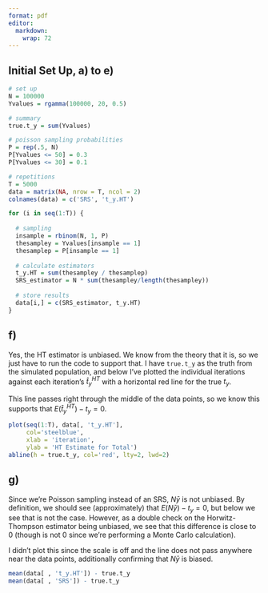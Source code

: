 ```yaml
---
format: pdf
editor: 
  markdown: 
    wrap: 72
---
```


## Initial Set Up, a) to e)


```r
# set up 
N = 100000
Yvalues = rgamma(100000, 20, 0.5)

# summary 
true.t_y = sum(Yvalues)

# poisson sampling probabilities 
P = rep(.5, N)
P[Yvalues <= 50] = 0.3
P[Yvalues <= 30] = 0.1

# repetitions 
T = 5000
data = matrix(NA, nrow = T, ncol = 2)
colnames(data) = c('SRS', 't_y.HT')

for (i in seq(1:T)) {
  
  # sampling 
  insample = rbinom(N, 1, P)
  thesampley = Yvalues[insample == 1]
  thesamplep = P[insample == 1]
  
  # calculate estimators
  t_y.HT = sum(thesampley / thesamplep)
  SRS_estimator = N * sum(thesampley/length(thesampley))
  
  # store results 
  data[i,] = c(SRS_estimator, t_y.HT)
}
```

## f)

Yes, the HT estimator is unbiased. We know from the theory that it is, so we just have to run the code to support that. I have `true.t_y` as the truth from the simulated population, and below I've plotted the individual iterations against each iteration's $\hat{t}_y^{HT}$ with a horizontal red line for the true $t_y$.

This line passes right through the middle of the data points, so we know this supports that $E(\hat{t}_y^{HT}) - t_y = 0$.

```r
plot(seq(1:T), data[, 't_y.HT'], 
     col='steelblue',
     xlab = 'iteration',
     ylab = 'HT Estimate for Total')
abline(h = true.t_y, col='red', lty=2, lwd=2)
```

## g)

Since we're Poisson sampling instead of an SRS, $N\bar{y}$ is not unbiased. By definition, we should see (approximately) that $E(N\bar{y}) - t_y = 0$, but below we see that is not the case. However, as a double check on the Horwitz-Thompson estimator being unbiased, we see that this difference is close to 0 (though is not 0 since we're performing a Monte Carlo calculation).

I didn't plot this since the scale is off and the line does not pass anywhere near the data points, additionally confirming that $N\bar{y}$ is biased.

```r
mean(data[ , 't_y.HT']) - true.t_y
mean(data[ , 'SRS']) - true.t_y
```
